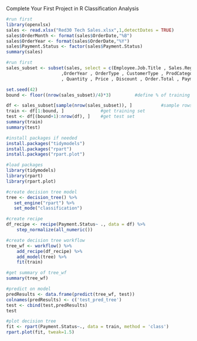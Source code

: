 Complete Your First Project in R
Classification Analysis

```{r}
#run first
library(openxlsx)
sales <- read.xlsx("Red30 Tech Sales.xlsx",1,detectDates = TRUE)
sales$OrderMonth <- format(sales$OrderDate,"%B")
sales$OrderYear <- format(sales$OrderDate,"%Y")
sales$Payment.Status <- factor(sales$Payment.Status)
summary(sales)
```

```{r}
#run first
sales_subset <- subset(sales, select = c(Employee.Job.Title , Sales.Region , OrderMonth
                     ,OrderYear , OrderType , CustomerType , ProdCategory
                     , Quantity , Price , Discount , Order.Total , Payment.Plan, Payment.Status))

set.seed(42)
bound <- floor((nrow(sales_subset)/4)*3)         #define % of training and test set

df <- sales_subset[sample(nrow(sales_subset)), ]           #sample rows 
train <- df[1:bound, ]              #get training set
test <- df[(bound+1):nrow(df), ]    #get test set
summary(train)
summary(test)
```

```{r}
#install packages if needed
install.packages("tidymodels")
install.packages("rpart")
install.packages("rpart.plot")
```


```{r}
#load packages
library(tidymodels)
library(rpart)
library(rpart.plot)
```


```{r}
#create decision tree model
tree <- decision_tree() %>%
   set_engine("rpart") %>%
   set_mode("classification")
```

```{r}
#create recipe
df_recipe <- recipe(Payment.Status~ ., data = df) %>%
    step_normalize(all_numeric())
```

```{r}
#create decision tree workflow
tree_wf <- workflow() %>%
    add_recipe(df_recipe) %>%
    add_model(tree) %>%
    fit(train)
```

```{r}
#get summary of tree_wf
summary(tree_wf)
```

```{r}
#predict on model
predResults <- data.frame(predict(tree_wf, test))
colnames(predResults) <- c('test_pred_tree')
test <- cbind(test,predResults)
test
```

```{r fig.width=11, fig.height=7}
#plot decision tree
fit <- rpart(Payment.Status~., data = train, method = 'class')
rpart.plot(fit, tweak=1.5)
```




